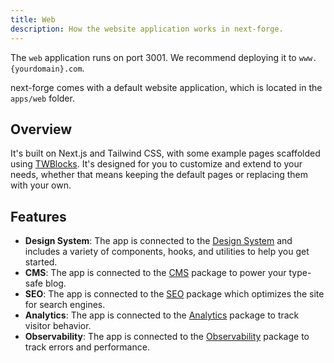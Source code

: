```yaml
---
title: Web
description: How the website application works in next-forge.
---
```


<Tip>The `web` application runs on port 3001. We recommend deploying it to `www.{yourdomain}.com`.</Tip>

next-forge comes with a default website application, which is located in the `apps/web` folder.

## Overview

It's built on Next.js and Tailwind CSS, with some example pages scaffolded using [TWBlocks](https://www.twblocks.com/). It's designed for you to customize and extend to your needs, whether that means keeping the default pages or replacing them with your own.

## Features

- **Design System**: The app is connected to the [Design System](/packages/design-system) and includes a variety of components, hooks, and utilities to help you get started.
- **CMS**: The app is connected to the [CMS](/packages/cms) package to power your type-safe blog.
- **SEO**: The app is connected to the [SEO](/packages/seo) package which optimizes the site for search engines.
- **Analytics**: The app is connected to the [Analytics](/packages/analytics) package to track visitor behavior.
- **Observability**: The app is connected to the [Observability](/packages/observability) package to track errors and performance.